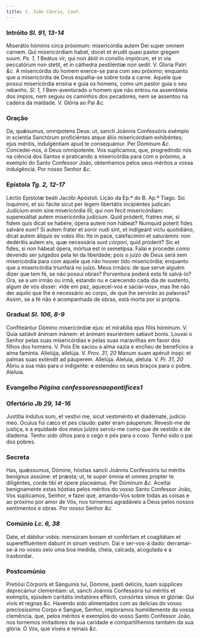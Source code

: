 ```yaml
---
title: S. João Câncio, Conf.
---
```


### Intróito <em>Sl. 91, 13-14</em>

<div class="grid grid-cols-2 gap-5">
  <span class="text-justify">
    Miserátio hóminis circa próximum: misericórdia autem Dei super omnem carnem.
    Qui misericórdiam habet, docet et érudit quasi pastor gregem suum.
    <em>Ps. 1, 1</em> Beátus vir, qui non ábiit in consílio impiórum, et in via peccatórum
    non stetit, et in cáthedra pestiléntiæ non sedit. V. Gloria Patri
    <em>&c.</em>
  </span>
  <span class="text-justify">
    A misericórdia do homem exerce-se para com seu próximo; enquanto que a
    misericórdia de Deus espalha-se sobre toda a carne. Aquele que possui
    misericórdia ensina e guia os homens, como um pastor guia o seu rebanho.
    <em>Sl. 1, 1</em> Bem-aventurado o homem que não entrou na assembleia dos ímpios,
    nem seguiu os caminhos dos pecadores, nem se assentou na cadeira da maldade.
    V. Glória ao Pai <em>&c.</em>
  </span>
</div>

### Oração

<div class="grid grid-cols-2 gap-5">
  <span class="text-justify">
    Da, quǽsumus, omnípotens Deus: ut, sancti Joánnis Confessóris exémplo in
    scientia Sanctórum proficiéntes atque áliis misericórdiam exhibéntes; ejus
    méritis, indulgéntiam apud te consequámur. Per Dóminum <em>&c.</em>
  </span>
  <span class="text-justify">
    Concedei-nos, ó Deus omnipotente. Vos suplicamos, que, progredindo nós na
    ciência dos Santos e praticando a misericórdia para com o próximo, a exemplo
    do Santo Confessor João, obtenhamos pelos seus méritos a vossa indulgência.
    Por nosso Senhor <em>&c.</em>
  </span>
</div>

### Epístola <em>Tg. 2, 12-17</em>

<div class="grid grid-cols-2 gap-5">
  <span class="text-justify">Léctio Epístolæ beáti Jacóbi Apóstoli.</span>
  <span class="text-justify">Lição da Ep.ª do B. Ap.º Tiago.</span>
  <span class="text-justify">
    Sic loquímini, et sic fácite sicut per legem libertátis incipiéntes
    judicári. Judícium enim sine misericórdia illi, qui non fecit misericórdiam:
    superexáltat autem misericórdia judícium. Quid próderit, fratres mei, si
    fidem quis dicat se habére, ópera autem non hábeat? Numquid poterit fides
    salváre eum? Si autem frater et soror nudi sint, et indígeant victu
    quotidiáno, dicat autem áliquis ex vobis illis: Ite in pace, calefacímini et
    saturámini: non dedéritis autem eis, quæ necessária sunt córpori, quid
    próderit? Sic et fides, si non hábeat ópera, mórtua est in semetípsa.
  </span>
  <span class="text-justify">
    Falai e procedei como devendo ser julgados pela lei da liberdade; pois o
    juízo de Deus será sem misericórdia para com aquele que não houver tido
    misericórdia; enquanto que a misericórdia triunfará no juízo. Meus irmãos:
    de que serve alguém dizer que tem fé, se não possui obras? Porventura poderá
    esta fé salvá-lo? Ora, se a um irmão ou irmã, estando nu e carecendo cada
    dia de sustento, algum de vós disser: «Ide em paz, aquecei-vos e
    saciai-vos», mas lhe não der aquilo que lhe é necessário ao corpo, de que
    lhe servirão as palavras? Assim, se a fé não é acompanhada de obras, está
    morta por si própria.
  </span>
</div>

### Gradual <em>Sl. 106, 8-9</em>

<div class="grid grid-cols-2 gap-5">
  <span class="text-justify">
    Confiteántur Dómino misericórdiæ ejus: et mirabília ejus fíliis hóminum. V.
    Quia satiávit ánimam inánem: et ánimam esuriéntem satiavit bonis.
  </span>
  <span class="text-justify">
    Louvai o Senhor pelas suas misericórdias e pelas suas maravilhas em favor
    dos filhos dos homens. V. Pois Ele saciou a alma vazia e encheu de
    benefícios a alma faminta.
  </span>
  <span class="text-justify">
    Allelúja, allelúja. V. <em>Prov. 31, 20</em> Manum suam apéruit ínopi: et
    palmas suas exténdit ad páuperem. Allelúja.
  </span>
  <span class="text-justify">
    Aleluia, aleluia. V. <em>Pr. 31, 20</em> Abriu a sua mão para o indigente: e
    estendeu os seus braços para o pobre. Aleluia.
  </span>
</div>

### Evangelho <em>Página confessoresnaopontifices1</em>

### Ofertório <em>Jb 29, 14-16</em>

<div class="grid grid-cols-2 gap-5">
  <span class="text-justify">
    Justítia indútus sum, et vestívi me, sicut vestiménto et diadémate, judício
    meo. Oculus fui cæco et pes claudo: pater eram páuperum.
  </span>
  <span class="text-justify">
    Revesti-me de justiça, e a equidade dos meus juízos serviu-me como que de
    vestido e de diadema. Tenho sido olhos para o cego e pés para o coxo. Tenho
    sido o pai dos pobres.
  </span>
</div>

### Secreta

<div class="grid grid-cols-2 gap-5">
  <span class="text-justify">
    Has, quǽssumus, Dómine, hóstias sancti Joánnis Confessóris tui méritis
    benígnus assúme: et præsta; ut, te super ómnia et omnes propter te
    diligéntes, corde tibi et ópere placeámus. Per Dóminum <em>&c.</em>
  </span>
  <span class="text-justify">
    Aceitai benignamente estas hóstias pelos méritos do vosso Santo Confessor
    João, Vos suplicamos, Senhor, e fazei que, amando-Vos sobre todas as coisas
    e ao próximo por amor de Vós, nos tornemos agradáveis a Deus pelos nossos
    sentimentos e obras. Por nosso Senhor <em>&c.</em>
  </span>
</div>

### Comúnio <em>Lc. 6, 38</em>

<div class="grid grid-cols-2 gap-5">
  <span class="text-justify">
    Date, et dábitur vobis: mensúram bonam et confértam et coagitátam et
    supereffluéntem dabunt in sinum vestrum.
  </span>
  <span class="text-justify">
    Dai e ser-vos-á dado: derramar-se-á no vosso seio uma boa medida, cheia,
    calcada, acogulada e a trasbordar.
  </span>
</div>

### Postcomúnio

<div class="grid grid-cols-2 gap-5">
  <span class="text-justify">
    Pretiósi Córporis et Sánguinis tui, Dómine, pasti delíciis, tuam súpplices
    deprecámur clementiam: ut, sancti Joánnis Confessóris tui méritis et
    exémplis, ejúsdem caritátis imitatóres effécti, consórtes simus et glóriæ:
    Qui vivis et regnas <em>&c.</em>
  </span>
  <span class="text-justify">
    Havendo sido alimentados com as delícias do vosso preciosíssimo Corpo e
    Sangue, Senhor, imploramos humildemente da vossa clemência, que, pelos
    méritos e exemplos do vosso Santo Confessor João, nos tornemos imitadores da
    sua caridade e compartilhemos também da sua glória. Ó Vós, que viveis e
    reinais <em>&c.</em>
  </span>
</div>
